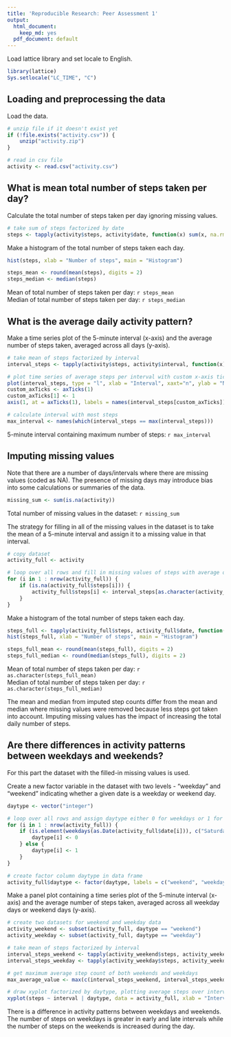 ```yaml
---
title: 'Reproducible Research: Peer Assessment 1'
output:
  html_document:
    keep_md: yes
  pdf_document: default
---
```


Load lattice library and set locale to English.
```r
library(lattice)
Sys.setlocale("LC_TIME", "C")
```

## Loading and preprocessing the data
Load the data.
```r
# unzip file if it doesn't exist yet
if (!file.exists("activity.csv")) {
    unzip("activity.zip")
}

# read in csv file
activity <- read.csv("activity.csv")
```


## What is mean total number of steps taken per day?
Calculate the total number of steps taken per day ignoring missing values.
```r
# take sum of steps factorized by date
steps <- tapply(activity$steps, activity$date, function(x) sum(x, na.rm = TRUE))
```

Make a histogram of the total number of steps taken each day.
```r
hist(steps, xlab = "Number of steps", main = "Histogram")

steps_mean <- round(mean(steps), digits = 2)
steps_median <- median(steps)
```
Mean of total number of steps taken per day: `r steps_mean`  
Median of total number of steps taken per day: `r steps_median`


## What is the average daily activity pattern?
Make a time series plot of the 5-minute interval (x-axis) and the average number of steps taken, averaged across all days (y-axis).
```r
# take mean of steps factorized by interval
interval_steps <- tapply(activity$steps, activity$interval, function(x) mean(x, na.rm = TRUE))

# plot time series of average steps per interval with custom x-axis ticks
plot(interval_steps, type = "l", xlab = "Interval", xaxt="n", ylab = "Number of steps")
custom_axTicks <- axTicks(1)
custom_axTicks[1] <- 1
axis(1, at = axTicks(1), labels = names(interval_steps[custom_axTicks]))

# calculate interval with most steps
max_interval <- names(which(interval_steps == max(interval_steps)))
```
5-minute interval containing maximum number of steps: `r max_interval`

## Imputing missing values
Note that there are a number of days/intervals where there are missing values (coded as NA). The presence of missing days may introduce bias into some calculations or summaries of the data.

```r
missing_sum <- sum(is.na(activity))
```
Total number of missing values in the dataset: `r missing_sum`  
  
The strategy for filling in all of the missing values in the dataset is to take the mean of a 5-minute interval and assign it to a missing value in that interval.

```r
# copy dataset
activity_full <- activity

# loop over all rows and fill in missing values of steps with average of the interval
for (i in 1 : nrow(activity_full)) {
    if (is.na(activity_full$steps[i])) {
        activity_full$steps[i] <- interval_steps[as.character(activity_full$interval[i])]
    }
}
```

Make a histogram of the total number of steps taken each day.
```r
steps_full <- tapply(activity_full$steps, activity_full$date, function(x) sum(x, na.rm = TRUE))
hist(steps_full, xlab = "Number of steps", main = "Histogram")

steps_full_mean <- round(mean(steps_full), digits = 2)
steps_full_median <- round(median(steps_full), digits = 2)
```
Mean of total number of steps taken per day: `r as.character(steps_full_mean)`  
Median of total number of steps taken per day: `r as.character(steps_full_median)`

The mean and median from imputed step counts differ from the mean and median where missing values were removed because less steps got taken into account. Imputing missing values has the impact of increasing the total daily number of steps.


## Are there differences in activity patterns between weekdays and weekends?
For this part the dataset with the filled-in missing values is used.  
  
Create a new factor variable in the dataset with two levels - "weekday" and "weekend" indicating whether a given date is a weekday or weekend day.
```r
daytype <- vector("integer")

# loop over all rows and assign daytype either 0 for weekdays or 1 for weekends
for (i in 1 : nrow(activity_full)) {
    if (is.element(weekdays(as.Date(activity_full$date[i])), c("Saturday", "Sunday"))) {
        daytype[i] <- 0
    } else {
        daytype[i] <- 1
    }
}

# create factor column daytype in data frame
activity_full$daytype <- factor(daytype, labels = c("weekend", "weekday"))
```

Make a panel plot containing a time series plot of the 5-minute interval (x-axis) and the average number of steps taken, averaged across all weekday days or weekend days (y-axis).
```r
# create two datasets for weekend and weekday data
activity_weekend <- subset(activity_full, daytype == "weekend")
activity_weekday <- subset(activity_full, daytype == "weekday")

# take mean of steps factorized by interval
interval_steps_weekend <- tapply(activity_weekend$steps, activity_weekend$interval, mean)
interval_steps_weekday <- tapply(activity_weekday$steps, activity_weekday$interval, mean)

# get maximum average step count of both weekends and weekdays
max_average_value <- max(c(interval_steps_weekend, interval_steps_weekday))

# draw xyplot factorized by daytype, plotting average steps over interval
xyplot(steps ~ interval | daytype, data = activity_full, xlab = "Interval", ylab = "Number of steps", layout = c(1, 2), type = "l", ylim = c(0, max_average_value + max_average_value/10), index.cond = list(c(2, 1)), panel = function(x, y, ...) { panel.average(x, y, horizontal = FALSE, col = "blue", ...)})
```

There is a difference in activity patterns between weekdays and weekends. The number of steps on weekdays is greater in early and late intervals while the number of steps on the weekends is increased during the day.